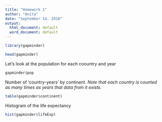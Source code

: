 ```yaml
---
title: "Homework 1"
author: "Anita"
date: "September 14, 2018"
output:
  html_document: default
  word_document: default
---
```


```r
library(gapminder)
```

```r
head(gapminder)
```
Let's look at the population for each coountry and year
```r
gapminder$pop
```

Number of 'country-years' by continent.
*Note that each country is counted as many times as years that data from it exists.*
```r
table(gapminder$continent)
```

Histogram of the life expectancy
```r
hist(gapminder$lifeExp)
```


